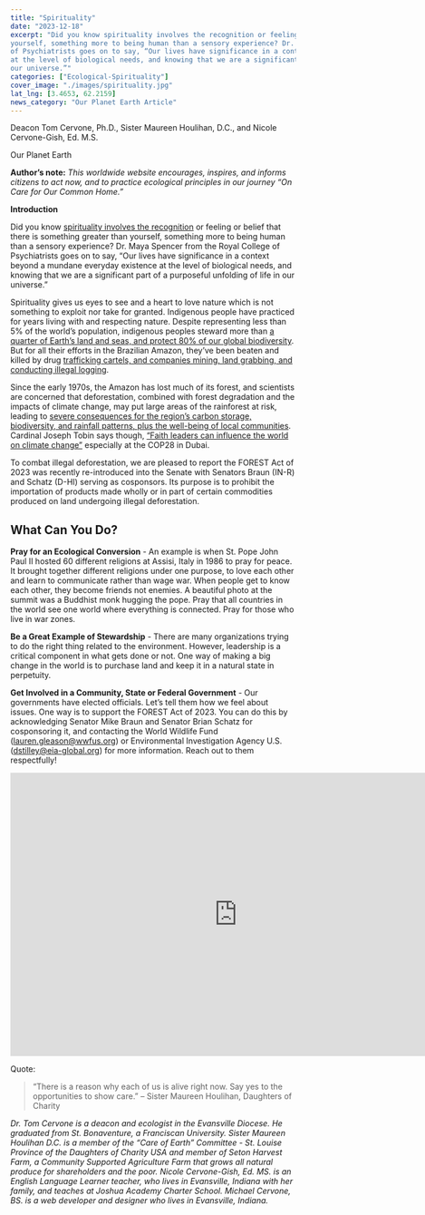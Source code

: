 ```yaml
---
title: "Spirituality"
date: "2023-12-18"
excerpt: "Did you know spirituality involves the recognition or feeling or belief that there is something greater than
yourself, something more to being human than a sensory experience? Dr. Maya Spencer from the Royal College
of Psychiatrists goes on to say, “Our lives have significance in a context beyond a mundane everyday existence
at the level of biological needs, and knowing that we are a significant part of a purposeful unfolding of life in
our universe.”"
categories: ["Ecological-Spirituality"]
cover_image: "./images/spirituality.jpg"
lat_lng: [3.4653, 62.2159]
news_category: "Our Planet Earth Article"
---
```


Deacon Tom Cervone, Ph.D., Sister Maureen Houlihan, D.C., and Nicole Cervone-Gish, Ed. M.S.

Our Planet Earth

**Author’s note:** _This worldwide website encourages, inspires, and informs citizens to act now, and to practice
ecological principles in our journey “On Care for Our Common Home.”_

**Introduction**

Did you know [spirituality involves the recognition](https://www.rcpsych.ac.uk/docs/default-source/members/sigs/spirituality-spsig/what-is-spirituality-maya-spencer-x.pdf) or feeling or belief that there is something greater than
yourself, something more to being human than a sensory experience? Dr. Maya Spencer from the Royal College
of Psychiatrists goes on to say, “Our lives have significance in a context beyond a mundane everyday existence
at the level of biological needs, and knowing that we are a significant part of a purposeful unfolding of life in
our universe.”

Spirituality gives us eyes to see and a heart to love nature which is not something to exploit nor take for granted.
Indigenous people have practiced for years living with and respecting nature. Despite representing less than
5% of the world’s population, indigenous peoples steward more than [a quarter of Earth’s land and seas, and
protect 80% of our global biodiversity](https://www.conservation.org/blog/3-ways-indigenous-knowledge-protects-nature). But for all their efforts in the Brazilian Amazon, they’ve been beaten
and killed by drug [trafficking cartels, and companies mining, land grabbing, and conducting illegal logging](https://news.mongabay.com/2022/08/crime-and-no-punishment-impunity-shrouds-killings-of-indigenous-amazonian-defenders/).

Since the early 1970s, the Amazon has lost much of its forest, and scientists are concerned that deforestation,
combined with forest degradation and the impacts of climate change, may put large areas of the rainforest at
risk, leading to [severe consequences for the region’s carbon storage, biodiversity, and rainfall patterns, plus the
well-being of local communities](https://news.mongabay.com/2023/09/deforestation-in-the-amazon-rainforest-continues-to-plunge/). Cardinal Joseph Tobin says though, [“Faith leaders can influence the world on
climate change”](https://www.ncronline.org/earthbeat/viewpoints/cardinal-tobin-faith-leaders-can-influence-world-climate-change) especially at the COP28 in Dubai.

To combat illegal deforestation, we are pleased to report the FOREST Act of 2023 was recently re-introduced
into the Senate with Senators Braun (IN-R) and Schatz (D-HI) serving as cosponsors. Its purpose is to prohibit
the importation of products made wholly or in part of certain commodities produced on land undergoing illegal
deforestation.

## **What Can You Do?**

**Pray for an Ecological Conversion** - An example is when St. Pope John Paul II hosted 60 different religions at
Assisi, Italy in 1986 to pray for peace. It brought together different religions under one purpose, to love each
other and learn to communicate rather than wage war. When people get to know each other, they become
friends not enemies. A beautiful photo at the summit was a Buddhist monk hugging the pope. Pray that all
countries in the world see one world where everything is connected. Pray for those who live in war zones.

**Be a Great Example of Stewardship** - There are many organizations trying to do the right thing related to the
environment. However, leadership is a critical component in what gets done or not. One way of making a big
change in the world is to purchase land and keep it in a natural state in perpetuity.

**Get Involved in a Community, State or Federal Government** - Our governments have elected officials. Let’s
tell them how we feel about issues. One way is to support the FOREST Act of 2023. You can do this by
acknowledging Senator Mike Braun and Senator Brian Schatz for cosponsoring it, and contacting the World
Wildlife Fund (lauren.gleason@wwfus.org) or Environmental Investigation Agency U.S. (dstilley@eia-global.org) for more information. Reach out to them respectfully!

<iframe
  width="800"
  height="500"
  src="https://www.youtube.com/embed/6Yk1pGlOGzw?si=9hxnicnN7Le0n43k"
  title="YouTube video player"
  frameborder="0"
  allow="accelerometer; autoplay; clipboard-write; encrypted-media; gyroscope; picture-in-picture; web-share"
  allowfullscreen
></iframe>

Quote:

> “There is a reason why each of us is alive right now. Say yes to the opportunities to show care.”
> – Sister Maureen Houlihan, Daughters of Charity

_Dr. Tom Cervone is a deacon and ecologist in the Evansville Diocese. He graduated from St. Bonaventure, a
Franciscan University. Sister Maureen Houlihan D.C. is a member of the “Care of Earth” Committee - St.
Louise Province of the Daughters of Charity USA and member of Seton Harvest Farm, a Community Supported
Agriculture Farm that grows all natural produce for shareholders and the poor. Nicole Cervone-Gish, Ed. MS.
is an English Language Learner teacher, who lives in Evansville, Indiana with her family, and teaches at
Joshua Academy Charter School. Michael Cervone, BS. is a web developer and designer who lives in
Evansville, Indiana._

